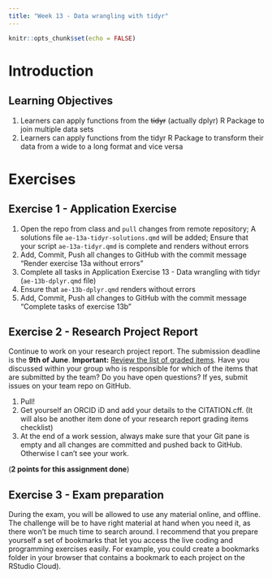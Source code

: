 ```yaml
---
title: "Week 13 - Data wrangling with tidyr"
---
```


<script defer data-domain="rbtl-fs22.github.io/website" src="https://plausible.io/js/plausible.js"></script>

```r
knitr::opts_chunk$set(echo = FALSE)
```

# Introduction

## Learning Objectives

1. Learners can apply functions from the ~~tidyr~~ (actually dplyr) R Package to join multiple data sets
2. Learners can apply functions from the tidyr R Package to transform their data from a wide to a long format and vice versa

# Exercises

## Exercise 1 - Application Exercise

1. Open the repo from class and `pull` changes from remote repository; A solutions file `ae-13a-tidyr-solutions.qmd` will be added; Ensure that your script `ae-13a-tidyr.qmd` is complete and renders without errors
2. Add, Commit, Push all changes to GitHub with the commit message "Render exercise 13a without errors"
3. Complete all tasks in Application Exercise 13 - Data wrangling with tidyr (`ae-13b-dplyr.qmd` file) 
4. Ensure that `ae-13b-dplyr.qmd` renders without errors
5. Add, Commit, Push all changes to GitHub with the commit message "Complete tasks of exercise 13b"

## Exercise 2 - Research Project Report

Continue to work on your research project report. The submission deadline is the **9th of June**. **Important:** [Review the list of graded items](https://github.com/rbtl-fs22/research-project-template#grading). Have you discussed within your group who is responsible for which of the items that are submitted by the team? Do you have open questions? If yes, submit issues on your team repo on GitHub. 

1. Pull!
2. Get yourself an ORCID iD and add your details to the CITATION.cff. (It will also be another item done of your research report grading items checklist)
3. At the end of a work session, always make sure that your Git pane is empty and all changes are committed and pushed back to GitHub. Otherwise I can't see your work.

(**2 points for this assignment done**)

## Exercise 3 - Exam preparation

During the exam, you will be allowed to use any material online, and offline. The challenge will be to have right material at hand when you need it, as there won't be much time to search around. I recommend that you prepare yourself a set of bookmarks that let you access the live coding and programming exercises easily. For example, you could create a bookmarks folder in your browser that contains a bookmark to each project on the RStudio Cloud).





